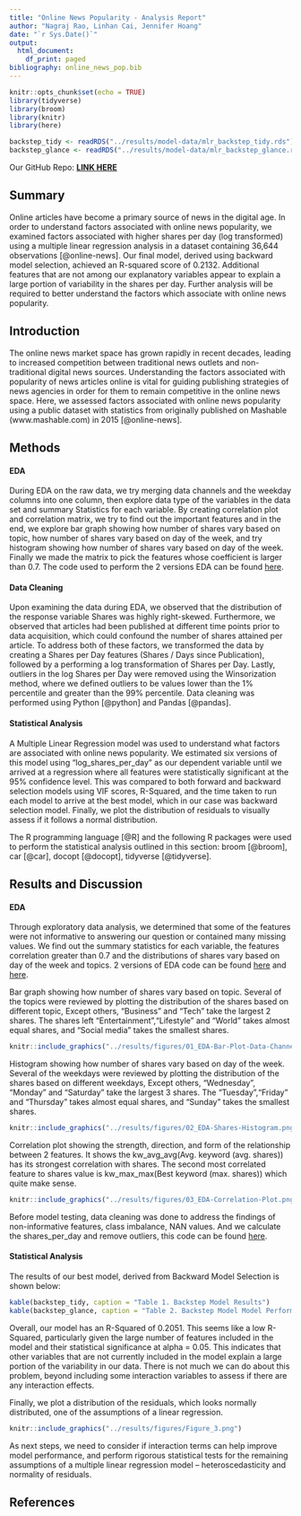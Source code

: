 ```yaml
---
title: "Online News Popularity - Analysis Report"
author: "Nagraj Rao, Linhan Cai, Jennifer Hoang"
date: "`r Sys.Date()`"
output:
  html_document:
    df_print: paged
bibliography: online_news_pop.bib
---
```


```r
knitr::opts_chunk$set(echo = TRUE)
library(tidyverse)
library(broom)
library(knitr)
library(here)

```

```r
backstep_tidy <- readRDS("../results/model-data/mlr_backstep_tidy.rds")
backstep_glance <- readRDS("../results/model-data/mlr_backstep_glance.rds")
```

Our GitHub Repo:
[**LINK HERE**](https://github.com/UBC-MDS/online_news_popularity){.uri}

## Summary

Online articles have become a primary source of news in the digital age. In order to understand factors associated with online news popularity, we examined factors associated with higher shares per day (log transformed) using a multiple linear regression analysis in a dataset containing 36,644 observations [@online-news]. Our final model, derived using backward model selection, achieved an R-squared score of 0.2132. Additional features that are not among our explanatory variables appear to explain a large portion of variability in the shares per day. Further analysis will be required to better understand the factors which associate with online news popularity.

## Introduction

The online news market space has grown rapidly in recent decades, leading to increased competition between traditional news outlets and non-traditional digital news sources. Understanding the factors associated with popularity of news articles online is vital for guiding publishing strategies of news agencies in order for them to remain competitive in the online news space. Here, we assessed factors associated with online news popularity using a public dataset with statistics from originally published on Mashable (www.mashable.com) in 2015 [@online-news].


## Methods

#### EDA
During EDA on the raw data, we try merging data channels and the weekday columns into one column, then explore data type of the variables in the data set and summary Statistics for each variable. By creating correlation plot and correlation matrix, we try to find out the important features and in the end, we explore bar graph showing how number of shares vary based on topic, how number of shares vary based on day of the week, and try histogram showing how number of shares vary based on day of the week. Finally we made the matrix to pick the features whose coefficient is larger than 0.7.  The code used to perform the 2 versions EDA can be found [here](https://github.com/UBC-MDS/online_news_popularity/tree/main/src).

#### Data Cleaning

Upon examining the data during EDA, we observed that the distribution of the response variable Shares was highly right-skewed.
Furthermore, we observed that articles had been published at different time points prior to data acquisition,
which could confound the number of shares attained per article. To address both of these factors, we transformed the data by 
creating a Shares per Day features (Shares / Days since Publication), followed by a performing a log transformation of Shares per Day.
Lastly, outliers in the log Shares per Day were removed using the Winsorization method, where we defined outliers to be values 
lower than the 1% percentile and greater than the 99% percentile. Data cleaning was performed using Python [@python] and Pandas [@pandas].

#### Statistical Analysis

A Multiple Linear Regression model was used to understand what factors are associated with online news popularity. We estimated six versions of this model using “log_shares_per_day” as our dependent variable until we arrived at a regression where all features were statistically significant at the 95% confidence level. This was compared to both forward and backward selection models using VIF scores, R-Squared, and the time taken to run each model to arrive at the best model, which in our case was backward selection model. Finally, we plot the distribution of residuals to visually assess if it follows a normal distribution.

The R programming language [@R] and the following R packages were used to perform the statistical analysis outlined in this section: broom [@broom], car [@car], docopt [@docopt], tidyverse [@tidyverse].

## Results and Discussion
#### EDA
Through exploratory data analysis, we determined that some of the features were not informative to answering our question or contained many missing values. We find out the summary statistics for each variable, the features correlation greater than 0.7 and the distributions of shares vary based on day of the week and topics. 2 versions of EDA code can be found [here](https://github.com/UBC-MDS/group29/blob/main/results/EDA_First_Attempt.ipynb) and [here](https://github.com/UBC-MDS/group29/blob/main/results/EDA_initial.ipynb).

Bar graph showing how number of shares vary based on topic. Several of the topics were reviewed by plotting the distribution of the shares based on different topic, Except others, "Business" and "Tech" take the largest 2 shares. The shares left "Entertainment","Lifestyle" and "World" takes almost equal shares, and "Social media" takes the smallest shares.
```r
knitr::include_graphics("../results/figures/01_EDA-Bar-Plot-Data-Channel.png")
```

Histogram showing how number of shares vary based on day of the week. Several of the weekdays were reviewed by plotting the distribution of the shares based on different weekdays, Except others, "Wednesday", "Monday" and "Saturday" take the largest 3 shares. The "Tuesday","Friday" and "Thursday" takes almost equal shares, and "Sunday" takes the smallest shares.
```r
knitr::include_graphics("../results/figures/02_EDA-Shares-Histogram.png")
```

Correlation plot showing the strength, direction, and form of the relationship between 2 features. It shows the kw_avg_avg(Avg. keyword (avg. shares)) has its strongest correlation with shares. The second most correlated feature to shares value is kw_max_max(Best keyword (max. shares)) which quite make sense. 
```r
knitr::include_graphics("../results/figures/03_EDA-Correlation-Plot.png")
```

Before model testing, data cleaning was done to address the findings of  non-informative features, class imbalance, NAN values. And we calculate the shares_per_day and remove outliers, this code can be found  [here](https://github.com/UBC-MDS/group29/blob/main/src/processingdata.py). 

#### Statistical Analysis
The results of our best model, derived from Backward Model Selection is shown below: 
```r
kable(backstep_tidy, caption = "Table 1. Backstep Model Results")
kable(backstep_glance, caption = "Table 2. Backstep Model Model Performance")
```
Overall, our model has an R-Squared of 0.2051. This seems like a low R-Squared, particularly given the large number of features included in the model and their statistical significance at alpha = 0.05. This indicates that other variables that are not currently included in the model explain a large portion of the variability in our data. There is not much we can do about this problem, beyond including some interaction variables to assess if there are any interaction effects.

Finally, we plot a distribution of the residuals, which looks normally distributed, one of the assumptions of a linear regression.

```r
knitr::include_graphics("../results/figures/Figure_3.png")
```
As next steps, we need to consider if interaction terms can help improve model performance, and perform rigorous statistical tests for the remaining assumptions of a multiple linear regression model – heteroscedasticity and normality of residuals.

## References
